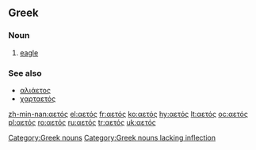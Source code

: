 ==Greek==

===Noun===
{{el-noun|m|aetós||}}

# [[eagle]]

===See also===
* [[αλιάετος]] <!-- fixed -->
* [[χαρταετός]] <!-- this is OK -->

[[Category:Greek nouns]]
[[Category:Greek nouns lacking inflection]]

[[zh-min-nan:αετός]]
[[el:αετός]]
[[fr:αετός]]
[[ko:αετός]]
[[hy:αετός]]
[[lt:αετός]]
[[oc:αετός]]
[[pl:αετός]]
[[ro:αετός]]
[[ru:αετός]]
[[tr:αετός]]
[[uk:αετός]]
